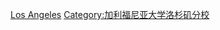 {{Commonscat|Alumni of the University of California, Los Angeles}}

[[Category:加利福尼亞大學校友|Los Angeles]]
[[Category:加利福尼亚大学洛杉矶分校|Category:加利福尼亚大学洛杉矶分校]]
